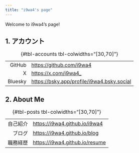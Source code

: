 ```yaml
---
title: "i9wa4's page"
---
```


Welcome to i9wa4's page!

## 1. アカウント

: {#tbl-accounts tbl-colwidths="[30,70]"}

|         |                                              |
| ---:    | :---                                         |
| GitHub  | <https://github.com/i9wa4>                   |
| X       | <https://x.com/i9wa4_>                       |
| Bluesky | <https://bsky.app/profile/i9wa4.bsky.social> |

## 2. About Me

: {#tbl-posts tbl-colwidths="[30,70]"}

|          |                                  |
| ---:     | :---                             |
| 自己紹介 | <https://i9wa4.github.io/i9wa4>  |
| ブログ   | <https://i9wa4.github.io/blog>   |
| 職務経歴 | <https://i9wa4.github.io/resume> |

<!-- | スライド | <https://i9wa4.github.io/slides> | -->
